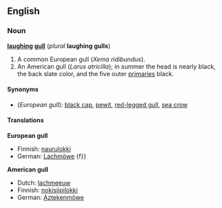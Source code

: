 ==English==

===Noun===
'''[[laughing]] [[gull]]''' (''plural'' '''laughing gulls''')

#A common European gull (''Xema ridibundus'').
#An American gull (''Larus atricilla''); in summer the head is nearly black, the back slate color, and the five outer [[primary|primaries]] black.

====Synonyms====
*(''European gull''): [[black cap]], [[pewit]], [[red-legged gull]], [[sea crow]]

====Translations====
'''European gull'''
{{top}}
*Finnish: [[naurulokki]]
*German: [[Lachmöwe]] {f}}
{{mid}}
{{bottom}}

'''American gull'''
{{top}}
*Dutch: [[lachmeeuw]]
*Finnish: [[nokisiipilokki]]
*German: [[Aztekenmöwe]] {{f}}
{{mid}}
{{bottom}}

{{webster}}